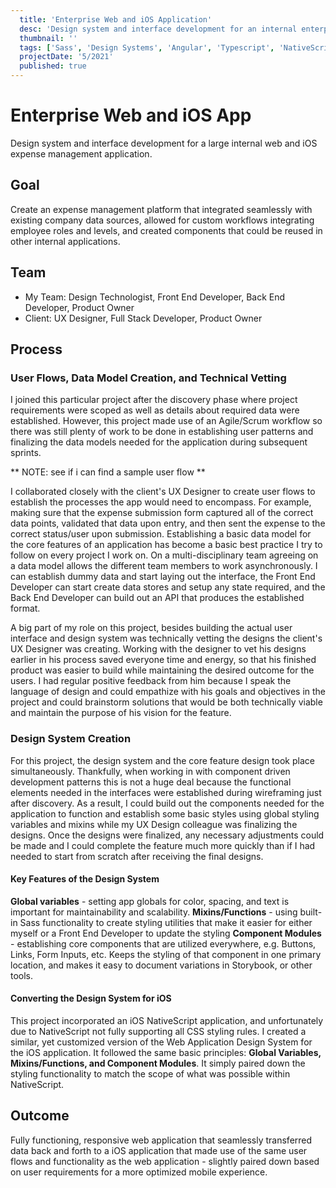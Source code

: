 ```yaml
---
  title: 'Enterprise Web and iOS Application'
  desc: 'Design system and interface development for an internal enterprise application'
  thumbnail: ''
  tags: ['Sass', 'Design Systems', 'Angular', 'Typescript', 'NativeScript']
  projectDate: '5/2021'
  published: true
---
```



# Enterprise Web and iOS App

<Text>Design system and interface development for a large internal web and iOS expense management application.</Text>

## Goal

  Create an expense management platform that integrated seamlessly with existing company data sources, allowed for custom workflows integrating employee roles and levels, and created components that could be reused in other internal applications.

## Team

  - My Team: Design Technologist, Front End Developer, Back End Developer, Product Owner
  - Client: UX Designer, Full Stack Developer, Product Owner

## Process

### User Flows, Data Model Creation, and Technical Vetting

  I joined this particular project after the discovery phase where project requirements were scoped as well as details about required data were established. However, this project made use of an Agile/Scrum workflow so there was still plenty of work to be done in establishing user patterns and finalizing the data models needed for the application during subsequent sprints.

  ** NOTE: see if i can find a sample user flow **

  I collaborated closely with the client's UX Designer to create user flows to establish the processes the app would need to encompass. For example, making sure that the expense submission form captured all of the correct data points, validated that data upon entry, and then sent the expense to the correct status/user upon submission. Establishing a basic data model for the core features of an application has become a basic best practice I try to follow on every project I work on. On a multi-disciplinary team agreeing on a data model allows the different team members to work asynchronously. I can establish dummy data and start laying out the interface, the Front End Developer can start create data stores and setup any state required, and the Back End Developer can build out an API that produces the established format.

  A big part of my role on this project, besides building the actual user interface and design system was technically vetting the designs the client's UX Designer was creating. Working with the designer to vet his designs earlier in his process saved everyone time and energy, so that his finished product was easier to build while maintaining the desired outcome for the users. I had regular positive feedback from him because I speak the language of design and could empathize with his goals and objectives in the project and could brainstorm solutions that would be both technically viable and maintain the purpose of his vision for the feature.

### Design System Creation

  For this project, the design system and the core feature design took place simultaneously. Thankfully, when working in with component driven development patterns this is not a huge deal because the functional elements needed in the interfaces were established during wireframing just after discovery. As a result, I could build out the components needed for the application to function and establish some basic styles using global styling variables and mixins while my UX Design colleague was finalizing the designs. Once the designs were finalized, any necessary adjustments could be made and I could complete the feature much more quickly than if I had needed to start from scratch after receiving the final designs.

  #### Key Features of the Design System

  **Global variables** - setting app globals for color, spacing, and text is important for maintainability and scalability.
  **Mixins/Functions** - using built-in Sass functionality to create styling utilities that make it easier for either myself or a Front End Developer to update the styling
  **Component Modules** - establishing core components that are utilized everywhere, e.g. Buttons, Links, Form Inputs, etc. Keeps the styling of that component in one primary location, and makes it easy to document variations in Storybook, or other tools.

  #### Converting the Design System for iOS
  
  This project incorporated an iOS NativeScript application, and unfortunately due to NativeScript not fully supporting all CSS styling rules. I created a similar, yet customized version of the Web Application Design System for the iOS application. It followed the same basic principles: **Global Variables, Mixins/Functions, and Component Modules**. It simply paired down the styling functionality to match the scope of what was possible within NativeScript.

## Outcome

  Fully functioning, responsive web application that seamlessly transferred data back and forth to a iOS application that made use of the same user flows and functionality as the web application - slightly paired down based on user requirements for a more optimized mobile experience.



